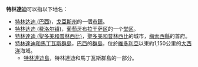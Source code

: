 '''特林達迪'''可以指以下地名：
*[[特林达迪_(巴西)|特林达迪 (巴西)]]，[[戈亞斯州|戈亞斯州]]的一個[[市鎮_(巴西)|市鎮]]。
*[[特林达迪_(费洛尔镇)|特林达迪 (费洛尔镇)]]，[[葡萄牙|葡萄牙]][[布拉干萨区|布拉干萨区]]的一个[[堂区_(葡萄牙)|堂区]]。
*[[特林達迪_(聖多美和普林西比)|特林達迪 (聖多美和普林西比)]]，[[聖多美和普林西比|聖多美和普林西比]]的城市，[[梅索西縣|梅索西縣]]的首府。
*[[特林達迪和馬丁瓦斯群島|特林達迪和馬丁瓦斯群島]]，[[巴西|巴西]]的[[群島|群島]]，位於[[維多利亞_(巴西)|維多利亞]]以東約1,150公里的[[大西洋|大西洋]]海域。
**[[特林達迪島|特林達迪島]]，特林達迪和馬丁瓦斯群島的一部分。

{{disambig|Cat=四字地名消歧義}}